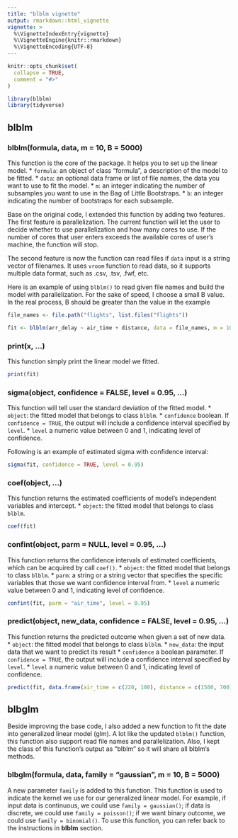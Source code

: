 ```yaml
---
title: "blblm vignette"
output: rmarkdown::html_vignette
vignette: >
  %\VignetteIndexEntry{vignette}
  %\VignetteEngine{knitr::rmarkdown}
  %\VignetteEncoding{UTF-8}
---
```


```r
knitr::opts_chunk$set(
  collapse = TRUE,
  comment = "#>"
)
```

```r
library(blblm)
library(tidyverse)
```

## blblm

### blblm(formula, data, m = 10, B = 5000)

This function is the core of the package. It helps you to set up the linear model.
* `formula`: an object of class "formula", a description of the model to be fitted.
* `data`: an optional data frame or list of file names, the data you want to use to fit the model.
* `m`: an integer indicating the number of subsamples you want to use in the Bag of Little Bootstraps.
* `b`: an integer indicating the number of bootstraps for each subsample.

Base on the original code, I extended this function by adding two features. The first feature is parallelization.
The current function will let the user to decide whether to use parallelization and how many cores to use. If the
number of cores that user enters exceeds the available cores of user's machine, the function will stop. 

The second feature is now the function can read files if `data` input is a string vector of filenames. It uses `vroom`
function to read data, so it supports multiple data format, such as .csv, .tsv, .fwf, etc.

Here is an example of using `blblm()` to read given file names and build the model with parallelization. For the sake of 
speed, I choose a small B value. In the real process, B should be greater than the value in the example
```r
file_names <- file.path("flights", list.files("flights"))

fit <- blblm(arr_delay ~ air_time + distance, data = file_names, m = 10, B = 50)
```

### print(x, ...)

This function simply print the linear model we fitted.
```r
print(fit)
```

### sigma(object, confidence = FALSE, level = 0.95, ...)

This function will tell user the standard deviation of the fitted model.
* `object`: the fitted model that belongs to class `blblm`.
* `confidence` boolean. If `confidence = TRUE`, the output will include a confidence interval specified by `level`.
* `level` a numeric value between 0 and 1, indicating level of confidence.

Following is an example of estimated sigma with confidence interval:
```r
sigma(fit, confidence = TRUE, level = 0.95)
```

### coef(object, ...)

This function returns the estimated coefficients of model's independent variables and intercept.
* `object`: the fitted model that belongs to class `blblm`.
```r
coef(fit)
```

### confint(object, parm = NULL, level = 0.95, ...)

This function returns the confidence intervals of estimated coefficients, which can be acquired by call `coef()`.
* `object`: the fitted model that belongs to class `blblm`.
* `parm`: a string or a string vector that specifies the specific variables that those we want confidence interval from.
* `level` a numeric value between 0 and 1, indicating level of confidence.

```r
confint(fit, parm = "air_time", level = 0.95)
```

### predict(object, new_data, confidence = FALSE, level = 0.95, ...)

This function returns the predicted outcome when given a set of new data.
* `object`: the fitted model that belongs to class `blblm`.
* `new_data`: the input data that we want to predict its result
* `confidence` a boolean parameter. If `confidence = TRUE`, the output will include a confidence interval specified by `level`.
* `level` a numeric value between 0 and 1, indicating level of confidence.
```r
predict(fit, data.frame(air_time = c(220, 100), distance = c(1500, 700)), confidence = TRUE)
```


## blbglm

Beside improving the base code, I also added a new function to fit the date into generalized linear model (glm).
A lot like the updated `blblm()` function, this function also support read file names and parallelization. Also, I kept
the class of this function's output as "blblm" so it will share all blblm's methods.

### blbglm(formula, data, family = "gaussian", m = 10, B = 5000)

A new parameter `family` is added to this function. This function is used to indicate the kernel we use for our generalized
linear model. For example, if input data is continuous, we could use `family = gaussian()`; if data is discrete, we 
could use `family = poisson()`; if we want binary outcome, we could use `family = binomial()`. To use this function, you can refer
back to the instructions in __blblm__ section. 
